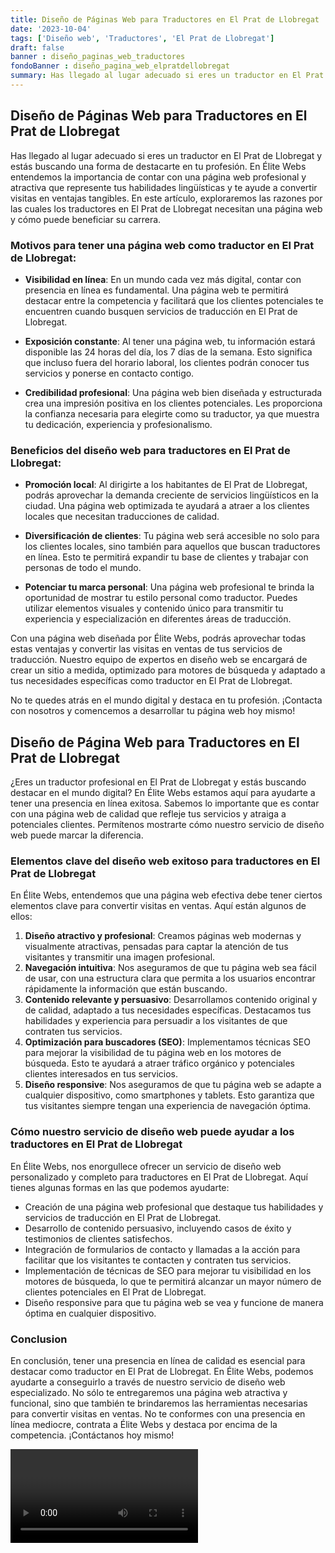 ```yaml
---
title: Diseño de Páginas Web para Traductores en El Prat de Llobregat
date: '2023-10-04'
tags: ['Diseño web', 'Traductores', 'El Prat de Llobregat']
draft: false
banner : diseño_paginas_web_traductores
fondoBanner : diseño_pagina_web_elpratdellobregat
summary: Has llegado al lugar adecuado si eres un traductor en El Prat de Llobregat y estás buscando una forma de destacarte en tu profesión. En Élite Webs entendemos la importancia de contar con una página web profesional y atractiva que represente tus habilidades lingüísticas y te ayude a convertir visitas en ventajas tangibles. En este artículo, exploraremos las razones por las cuales los traductores en El Prat de Llobregat necesitan una página web y cómo puede beneficiar su carrera.
---
```


## Diseño de Páginas Web para Traductores en El Prat de Llobregat

Has llegado al lugar adecuado si eres un traductor en El Prat de Llobregat y estás buscando una forma de destacarte en tu profesión. En Élite Webs entendemos la importancia de contar con una página web profesional y atractiva que represente tus habilidades lingüísticas y te ayude a convertir visitas en ventajas tangibles. En este artículo, exploraremos las razones por las cuales los traductores en El Prat de Llobregat necesitan una página web y cómo puede beneficiar su carrera.

### Motivos para tener una página web como traductor en El Prat de Llobregat:

- **Visibilidad en línea**: En un mundo cada vez más digital, contar con presencia en línea es fundamental. Una página web te permitirá destacar entre la competencia y facilitará que los clientes potenciales te encuentren cuando busquen servicios de traducción en El Prat de Llobregat.

- **Exposición constante**: Al tener una página web, tu información estará disponible las 24 horas del día, los 7 días de la semana. Esto significa que incluso fuera del horario laboral, los clientes podrán conocer tus servicios y ponerse en contacto contigo.

- **Credibilidad profesional**: Una página web bien diseñada y estructurada crea una impresión positiva en los clientes potenciales. Les proporciona la confianza necesaria para elegirte como su traductor, ya que muestra tu dedicación, experiencia y profesionalismo.

### Beneficios del diseño web para traductores en El Prat de Llobregat:

- **Promoción local**: Al dirigirte a los habitantes de El Prat de Llobregat, podrás aprovechar la demanda creciente de servicios lingüísticos en la ciudad. Una página web optimizada te ayudará a atraer a los clientes locales que necesitan traducciones de calidad.

- **Diversificación de clientes**: Tu página web será accesible no solo para los clientes locales, sino también para aquellos que buscan traductores en línea. Esto te permitirá expandir tu base de clientes y trabajar con personas de todo el mundo.

- **Potenciar tu marca personal**: Una página web profesional te brinda la oportunidad de mostrar tu estilo personal como traductor. Puedes utilizar elementos visuales y contenido único para transmitir tu experiencia y especialización en diferentes áreas de traducción.

Con una página web diseñada por Élite Webs, podrás aprovechar todas estas ventajas y convertir las visitas en ventas de tus servicios de traducción. Nuestro equipo de expertos en diseño web se encargará de crear un sitio a medida, optimizado para motores de búsqueda y adaptado a tus necesidades específicas como traductor en El Prat de Llobregat.

No te quedes atrás en el mundo digital y destaca en tu profesión. ¡Contacta con nosotros y comencemos a desarrollar tu página web hoy mismo!

<GifSeo />

<Cta />

## Diseño de Página Web para Traductores en El Prat de Llobregat

¿Eres un traductor profesional en El Prat de Llobregat y estás buscando destacar en el mundo digital? En Élite Webs estamos aquí para ayudarte a tener una presencia en línea exitosa. Sabemos lo importante que es contar con una página web de calidad que refleje tus servicios y atraiga a potenciales clientes. Permítenos mostrarte cómo nuestro servicio de diseño web puede marcar la diferencia.

### Elementos clave del diseño web exitoso para traductores en El Prat de Llobregat

En Élite Webs, entendemos que una página web efectiva debe tener ciertos elementos clave para convertir visitas en ventas. Aquí están algunos de ellos:

1. **Diseño atractivo y profesional**: Creamos páginas web modernas y visualmente atractivas, pensadas para captar la atención de tus visitantes y transmitir una imagen profesional.
2. **Navegación intuitiva**: Nos aseguramos de que tu página web sea fácil de usar, con una estructura clara que permita a los usuarios encontrar rápidamente la información que están buscando.
3. **Contenido relevante y persuasivo**: Desarrollamos contenido original y de calidad, adaptado a tus necesidades específicas. Destacamos tus habilidades y experiencia para persuadir a los visitantes de que contraten tus servicios.
4. **Optimización para buscadores (SEO)**: Implementamos técnicas SEO para mejorar la visibilidad de tu página web en los motores de búsqueda. Esto te ayudará a atraer tráfico orgánico y potenciales clientes interesados en tus servicios.
5. **Diseño responsive**: Nos aseguramos de que tu página web se adapte a cualquier dispositivo, como smartphones y tablets. Esto garantiza que tus visitantes siempre tengan una experiencia de navegación óptima.

### Cómo nuestro servicio de diseño web puede ayudar a los traductores en El Prat de Llobregat

En Élite Webs, nos enorgullece ofrecer un servicio de diseño web personalizado y completo para traductores en El Prat de Llobregat. Aquí tienes algunas formas en las que podemos ayudarte:

- Creación de una página web profesional que destaque tus habilidades y servicios de traducción en El Prat de Llobregat.
- Desarrollo de contenido persuasivo, incluyendo casos de éxito y testimonios de clientes satisfechos.
- Integración de formularios de contacto y llamadas a la acción para facilitar que los visitantes te contacten y contraten tus servicios.
- Implementación de técnicas de SEO para mejorar tu visibilidad en los motores de búsqueda, lo que te permitirá alcanzar un mayor número de clientes potenciales en El Prat de Llobregat.
- Diseño responsive para que tu página web se vea y funcione de manera óptima en cualquier dispositivo.

### Conclusion

En conclusión, tener una presencia en línea de calidad es esencial para destacar como traductor en El Prat de Llobregat. En Élite Webs, podemos ayudarte a conseguirlo a través de nuestro servicio de diseño web especializado. No sólo te entregaremos una página web atractiva y funcional, sino que también te brindaremos las herramientas necesarias para convertir visitas en ventas. No te conformes con una presencia en línea mediocre, contrata a Élite Webs y destaca por encima de la competencia. ¡Contáctanos hoy mismo!

<Video />

<CtaBot job='Traductores' city='El Prat de Llobregat'/>

<Gmaps query='El Prat de Llobregat+españa+maps' />
